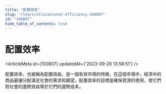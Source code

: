```yaml
---
title: "配置效率"
slug: "/learn/allocational-efficiency-100807"
id: "100807"
hide_table_of_contents: true
---
```



# 配置效率

<ArticleMeta id={100807} updatedAt={'2023-09-26 13:58:51'} />
<div className='border-solid border-b border-t-0 my-4 border-[var(--ifm-color-gray-300)]' />

配置效率，也被稱為配置效益，是一個有效市場的特徵，在這個市場中，經濟中的商品最優分配滿足社會的需求和願望。配置效率的目標是確保資源的使用，使它們對社會的邊際效益等於它們的邊際成本。
